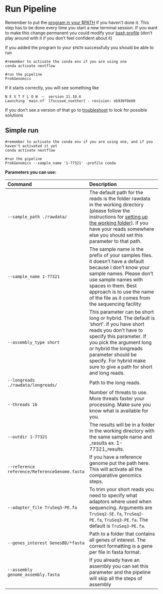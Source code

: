 # Run Pipeline

Remember to put the [program in your $PATH ](getting-started.) if you haven't done it. This step has to be done every time you start a new terminal session. If you want to make this change permanent you could modify your [bash profile](https://stackoverflow.com/questions/14637979/how-to-permanently-set-path-on-linux-unix) (don't play around with it if you don't feel confident about it)

If you added the program to your ```$PATH``` successfully you should be able to run

```
#remember to activate the conda env if you are using one
conda activate nextflow

#run the pipeline
ProkGenomics

```

If it starts correctly, you will see something like

```
N E X T F L O W  ~  version 21.10.6
Launching `main.nf` [focused_noether] - revision: eb930f0e69

```

If you don't see a version of that go to [troubleshoot](troubleshooting.html) to look for possible solutions


## Simple run

```
#remember to activate the conda env if you are using one, and if you haven't activated it yet
conda activate nextflow

#run the pipeline
ProkGenomics --sample_name '1-77321' -profile conda

```

**Parameters you can use:**

|Command|Description|
| :---|:---- |
|`--sample_path ./rawdata/`|  The default path for the reads is the folder rawdata in the working directory (please follow the instructions for [setting up the working folder](getting-started.html)). if you have your reads somewhere else you should set this parameter to that path. |
|`--sample_name 1-77321`|The sample name is the prefix of your samples files. it doesn't have a default because I don't know your sample names. Please don't use sample names with spaces in them. Best approach is to use the name of the file as it comes from the sequencing facility|
|`--assembly_type short`|This parameter can be short long or hybrid. The default is 'short'. if you have short reads you don't have to specify this parameter. If you pick the argument long or hybrid the longreads parameter should be specify. For hybrid make sure to give a path for short and long reads. | 
|`--longreads  ./rawdata/longreads/`|Path to the long reads. |  
|`--threads 16`|Number of threats to use. More threats faster your processing. Make sure you know what is available for you.|
|`--outdir 1-77321`|The results will be in a folder in the working directory with the same sample name and _results ex. 1-77321_results.| |`--assembly`|if you provide a path to an assembly from the reads, the assembly steps will be skipped.|
|`--reference reference/ReferenceGenome.fasta`|If you have a reference genome put the path here. This will activate all the comparative genomics steps.|
|`--adapter_file TruSeq3-PE.fa`|To trim your short reads you need to specify what adaptors where used when sequencing. Arguments are  `TruSeq2-SE.fa`, `TruSeq2-PE.fa`, `TruSeq3-PE.fa`. The default is `TruSeq3-PE.fa`.  |
|`--genes_interest GenesBD/*fasta`|Path to a folder that contains all genes of interest. The correct formatting is a gene per file in fasta format. |
|`--assembly genome_assembly.fasta`|If you already have an assembly you can set this parameter and the pipeline will skip all the steps of assembly|
